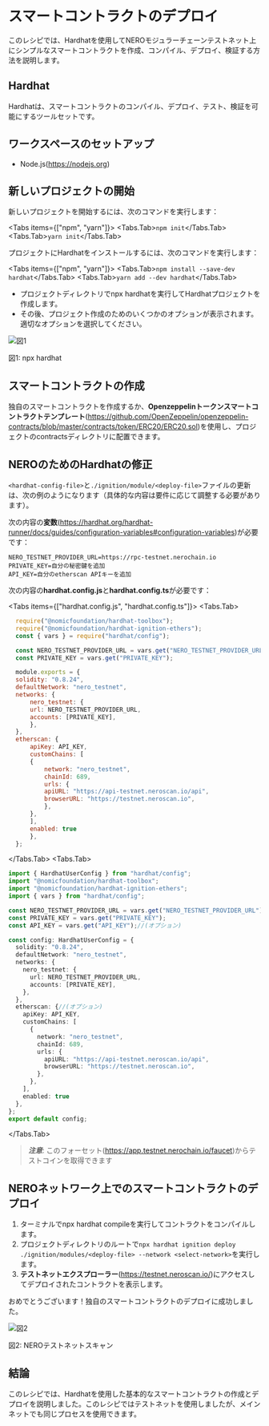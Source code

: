 
# スマートコントラクトのデプロイ

このレシピでは、Hardhatを使用してNEROモジュラーチェーンテストネット上にシンプルなスマートコントラクトを作成、コンパイル、デプロイ、検証する方法を説明します。

## Hardhat

Hardhatは、スマートコントラクトのコンパイル、デプロイ、テスト、検証を可能にするツールセットです。

## ワークスペースのセットアップ

- Node.js(https://nodejs.org)

## 新しいプロジェクトの開始

新しいプロジェクトを開始するには、次のコマンドを実行します：

<Tabs items={["npm", "yarn"]}>
  <Tabs.Tab>``` npm init ```</Tabs.Tab>
  <Tabs.Tab>``` yarn init ```</Tabs.Tab>
</Tabs>

プロジェクトにHardhatをインストールするには、次のコマンドを実行します：

<Tabs items={["npm", "yarn"]}>
  <Tabs.Tab>``` npm install --save-dev hardhat ```</Tabs.Tab>
  <Tabs.Tab>``` yarn add --dev hardhat ```</Tabs.Tab>
</Tabs>

- プロジェクトディレクトリでnpx hardhatを実行してHardhatプロジェクトを作成します。
- その後、プロジェクト作成のためのいくつかのオプションが表示されます。適切なオプションを選択してください。

<div style={{ height: "2rem" }} />
<div style={{ textAlign: "center" }}>
  <img src="/assets/building/figure1.png" alt="図1" />
  <p style={{ fontStyle: "italic" }}>図1: npx hardhat</p>
</div>

## スマートコントラクトの作成

独自のスマートコントラクトを作成するか、**Openzeppelinトークンスマートコントラクトテンプレート**(https://github.com/OpenZeppelin/openzeppelin-contracts/blob/master/contracts/token/ERC20/ERC20.sol)を使用し、プロジェクトのcontractsディレクトリに配置できます。

## NEROのためのHardhatの修正

`<hardhat-config-file>`と`./ignition/module/<deploy-file>`ファイルの更新は、次の例のようになります（具体的な内容は要件に応じて調整する必要があります）。

次の内容の**変数**(https://hardhat.org/hardhat-runner/docs/guides/configuration-variables#configuration-variables)が必要です：

```
NERO_TESTNET_PROVIDER_URL=https://rpc-testnet.nerochain.io
PRIVATE_KEY=自分の秘密鍵を追加
API_KEY=自分のetherscan APIキーを追加
```

次の内容の**hardhat.config.js**と**hardhat.config.ts**が必要です：

<Tabs items={["hardhat.config.js", "hardhat.config.ts"]}>
  <Tabs.Tab>
  ```javascript 
    require("@nomicfoundation/hardhat-toolbox");
    require("@nomicfoundation/hardhat-ignition-ethers");
    const { vars } = require("hardhat/config");

    const NERO_TESTNET_PROVIDER_URL = vars.get("NERO_TESTNET_PROVIDER_URL");
    const PRIVATE_KEY = vars.get("PRIVATE_KEY");

    module.exports = {
    solidity: "0.8.24",
    defaultNetwork: "nero_testnet",
    networks: {
        nero_testnet: {
        url: NERO_TESTNET_PROVIDER_URL,
        accounts: [PRIVATE_KEY],
        },
    },
    etherscan: {
        apiKey: API_KEY,
        customChains: [
        {
            network: "nero_testnet",
            chainId: 689,
            urls: {
            apiURL: "https://api-testnet.neroscan.io/api",
            browserURL: "https://testnet.neroscan.io",
            },
        },
        ],
        enabled: true
        },
    };

````
</Tabs.Tab>
<Tabs.Tab>
```typescript
import { HardhatUserConfig } from "hardhat/config";
import "@nomicfoundation/hardhat-toolbox";
import "@nomicfoundation/hardhat-ignition-ethers";
import { vars } from "hardhat/config";

const NERO_TESTNET_PROVIDER_URL = vars.get("NERO_TESTNET_PROVIDER_URL");
const PRIVATE_KEY = vars.get("PRIVATE_KEY");
const API_KEY = vars.get("API_KEY");//(オプション)

const config: HardhatUserConfig = {
  solidity: "0.8.24",
  defaultNetwork: "nero_testnet",
  networks: {
    nero_testnet: {
      url: NERO_TESTNET_PROVIDER_URL,
      accounts: [PRIVATE_KEY],
    },
  },
  etherscan: {//(オプション)
    apiKey: API_KEY,
    customChains: [
      {
        network: "nero_testnet",
        chainId: 689,
        urls: {
          apiURL: "https://api-testnet.neroscan.io/api",
          browserURL: "https://testnet.neroscan.io",
        },
      },
    ],
    enabled: true
  },
};
export default config;
```
</Tabs.Tab>
</Tabs>

> **_注意_**: このフォーセット(https://app.testnet.nerochain.io/faucet)からテストコインを取得できます

## NEROネットワーク上でのスマートコントラクトのデプロイ

1. ターミナルでnpx hardhat compileを実行してコントラクトをコンパイルします。
2. プロジェクトディレクトリのルートで```npx hardhat ignition deploy ./ignition/modules/<deploy-file> --network <select-network>```を実行します。
3. **テストネットエクスプローラー**(https://testnet.neroscan.io/)にアクセスしてデプロイされたコントラクトを表示します。

おめでとうございます！独自のスマートコントラクトのデプロイに成功しました。

<div style={{ height: '2rem' }} />
<div style={{ textAlign: 'center' }}>
  <img src="/assets/building/figure2.png" alt="図2" />
  <p style={{ fontStyle: 'italic' }}>図2: NEROテストネットスキャン</p>
</div>

## 結論
このレシピでは、Hardhatを使用した基本的なスマートコントラクトの作成とデプロイを説明しました。このレシピではテストネットを使用しましたが、メインネットでも同じプロセスを使用できます。 